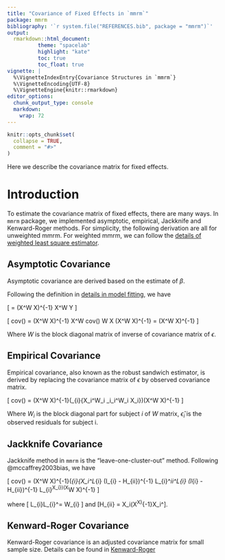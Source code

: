 ```yaml
---
title: "Covariance of Fixed Effects in `mmrm`"
package: mmrm
bibliography: '`r system.file("REFERENCES.bib", package = "mmrm")`'
output:
  rmarkdown::html_document:
          theme: "spacelab"
          highlight: "kate"
          toc: true
          toc_float: true
vignette: |
  %\VignetteIndexEntry{Covariance Structures in `mmrm`}
  %\VignetteEncoding{UTF-8}
  %\VignetteEngine{knitr::rmarkdown}
editor_options:
  chunk_output_type: console
  markdown:
    wrap: 72
---
```


```r
knitr::opts_chunk$set(
  collapse = TRUE,
  comment = "#>"
)
```

Here we describe the covariance matrix for fixed effects.

# Introduction

To estimate the covariance matrix of fixed effects, there are many ways.
In `mmrm` package, we implemented asymptotic, empirical, Jackknife and Kenward-Roger methods.
For simplicity, the following derivation are all for unweighted mmrm.
For weighted mmrm, we can follow the [details of weighted least square estimator](https://openpharma.github.io/mmrm/main/articles/algorithm.html#weighted-least-squares-estimator).

## Asymptotic Covariance

Asymptotic covariance are derived based on the estimate of $\beta$.

Following the definition in [details in model fitting](algorithm.html#linear-model), we have

\[
  \hat\beta = (X^\top W X)^{-1} X^\top W Y
\]

\[
  cov(\hat\beta) = (X^\top W X)^{-1} X^\top W cov(\epsilon) W X (X^\top W X)^{-1} = (X^\top W X)^{-1}
\]

Where $W$ is the block diagonal matrix of inverse of covariance matrix of $\epsilon$.

## Empirical Covariance

Empirical covariance, also known as the robust sandwich estimator, is derived by replacing the covariance matrix of $\epsilon$ by observed
covariance matrix.

\[
  cov(\hat\beta) = (X^\top W X)^{-1}(\sum_{i}{X_i^\top W_i \hat\epsilon_i\hat\epsilon_i^\top W_i X_i})(X^\top W X)^{-1}
\]

Where $W_i$ is the block diagonal part for subject $i$ of $W$ matrix, $\hat\epsilon_i$ is the observed residuals for subject i.


## Jackknife Covariance

Jackknife method in `mmrm` is the "leave-one-cluster-out" method.
Following @mccaffrey2003bias, we have

\[
  cov(\hat\beta) = \frac{n-1}{n}(X^\top W X)^{-1}(\sum_{i}{X_i^\top L_{i} (I_{i} - H_{ii})^{-1} L_{i}^\top \hat\epsilon_i\hat\epsilon_i^\top L_{i} (I_{i} - H_{ii})^{-1} L_{i}^\top X_i})(X^\top W X)^{-1}
\]

where
\[
  L_{i}L_{i}^\top = W_{i}
\]
and
\[H_{ii} = X_i(X^\top X)^{-1}X_i^\top\].


## Kenward-Roger Covariance

Kenward-Roger covariance is an adjusted covariance matrix for small sample size.
Details can be found in [Kenward-Roger](kenward.html#mathematical-details-of-kenward-roger-method)
